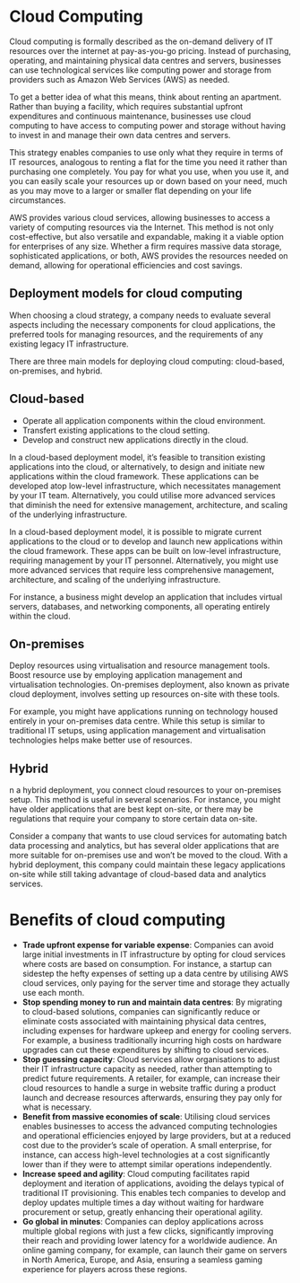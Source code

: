 # Cloud Computing

Cloud computing is formally described as the on-demand delivery of IT resources over the internet at pay-as-you-go pricing. Instead of purchasing, operating, and maintaining physical data centres and servers, businesses can use technological services like computing power and storage from providers such as Amazon Web Services (AWS) as needed.

To get a better idea of what this means, think about renting an apartment. Rather than buying a facility, which requires substantial upfront expenditures and continuous maintenance, businesses use cloud computing to have access to computing power and storage without having to invest in and manage their own data centres and servers.

This strategy enables companies to use only what they require in terms of IT resources, analogous to renting a flat for the time you need it rather than purchasing one completely. You pay for what you use, when you use it, and you can easily scale your resources up or down based on your need, much as you may move to a larger or smaller flat depending on your life circumstances.

AWS provides various cloud services, allowing businesses to access a variety of computing resources via the Internet. This method is not only cost-effective, but also versatile and expandable, making it a viable option for enterprises of any size. Whether a firm requires massive data storage, sophisticated applications, or both, AWS provides the resources needed on demand, allowing for operational efficiencies and cost savings.

## **Deployment models for cloud computing**

When choosing a cloud strategy, a company needs to evaluate several aspects including the necessary components for cloud applications, the preferred tools for managing resources, and the requirements of any existing legacy IT infrastructure.

There are three main models for deploying cloud computing: cloud-based, on-premises, and hybrid.

## Cloud-based

- Operate all application components within the cloud environment.
- Transfert existing applications to the cloud setting.
- Develop and construct new applications directly in the cloud.

In a cloud-based deployment model, it's feasible to transition existing applications into the cloud, or alternatively, to design and initiate new applications within the cloud framework. These applications can be developed atop low-level infrastructure, which necessitates management by your IT team. Alternatively, you could utilise more advanced services that diminish the need for extensive management, architecture, and scaling of the underlying infrastructure.

In a cloud-based deployment model, it is possible to migrate current applications to the cloud or to develop and launch new applications within the cloud framework. These apps can be built on low-level infrastructure, requiring management by your IT personnel. Alternatively, you might use more advanced services that require less comprehensive management, architecture, and scaling of the underlying infrastructure.

For instance, a business might develop an application that includes virtual servers, databases, and networking components, all operating entirely within the cloud.

## On-premises

Deploy resources using virtualisation and resource management tools. Boost resource use by employing application management and virtualisation technologies. On-premises deployment, also known as private cloud deployment, involves setting up resources on-site with these tools.

For example, you might have applications running on technology housed entirely in your on-premises data centre. While this setup is similar to traditional IT setups, using application management and virtualisation technologies helps make better use of resources.

## Hybrid

n a hybrid deployment, you connect cloud resources to your on-premises setup. This method is useful in several scenarios. For instance, you might have older applications that are best kept on-site, or there may be regulations that require your company to store certain data on-site.

Consider a company that wants to use cloud services for automating batch data processing and analytics, but has several older applications that are more suitable for on-premises use and won't be moved to the cloud. With a hybrid deployment, this company could maintain these legacy applications on-site while still taking advantage of cloud-based data and analytics services.

# **Benefits of cloud computing**

- **Trade upfront expense for variable expense**: Companies can avoid large initial investments in IT infrastructure by opting for cloud services where costs are based on consumption. For instance, a startup can sidestep the hefty expenses of setting up a data centre by utilising AWS cloud services, only paying for the server time and storage they actually use each month.
- **Stop spending money to run and maintain data centres**: By migrating to cloud-based solutions, companies can significantly reduce or eliminate costs associated with maintaining physical data centres, including expenses for hardware upkeep and energy for cooling servers. For example, a business traditionally incurring high costs on hardware upgrades can cut these expenditures by shifting to cloud services.
- **Stop guessing capacity**: Cloud services allow organisations to adjust their IT infrastructure capacity as needed, rather than attempting to predict future requirements. A retailer, for example, can increase their cloud resources to handle a surge in website traffic during a product launch and decrease resources afterwards, ensuring they pay only for what is necessary.
- **Benefit from massive economies of scale**: Utilising cloud services enables businesses to access the advanced computing technologies and operational efficiencies enjoyed by large providers, but at a reduced cost due to the provider's scale of operation. A small enterprise, for instance, can access high-level technologies at a cost significantly lower than if they were to attempt similar operations independently.
- **Increase speed and agility**: Cloud computing facilitates rapid deployment and iteration of applications, avoiding the delays typical of traditional IT provisioning. This enables tech companies to develop and deploy updates multiple times a day without waiting for hardware procurement or setup, greatly enhancing their operational agility.
- **Go global in minutes**: Companies can deploy applications across multiple global regions with just a few clicks, significantly improving their reach and providing lower latency for a worldwide audience. An online gaming company, for example, can launch their game on servers in North America, Europe, and Asia, ensuring a seamless gaming experience for players across these regions.